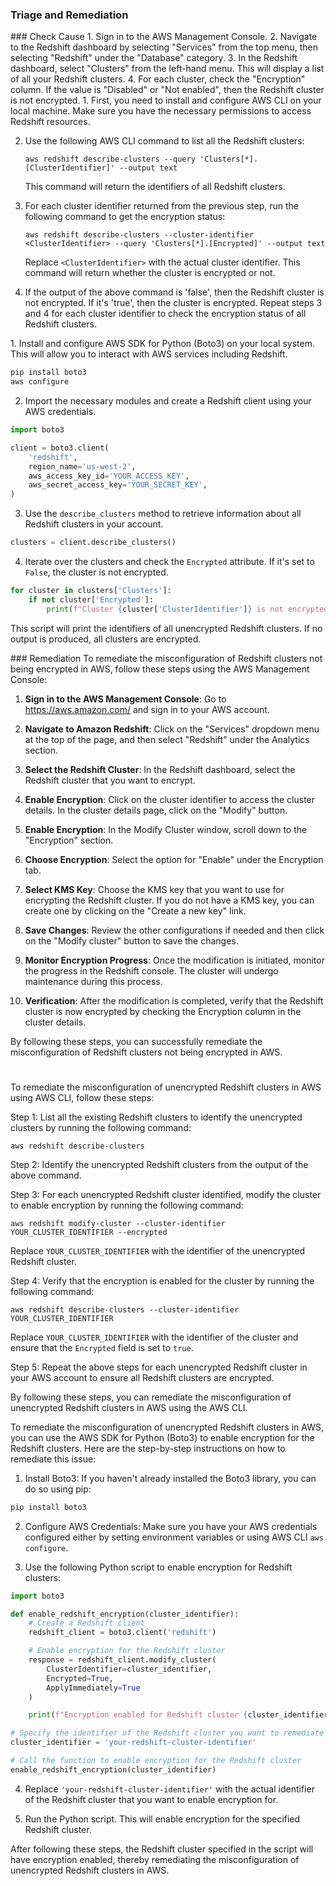 
### Triage and Remediation
<Tabs>

<Tab title='Cause'>
### Check Cause
<AccordionGroup>
<Accordion title='Using Console' defaultOpen='true'>
1. Sign in to the AWS Management Console.
2. Navigate to the Redshift dashboard by selecting "Services" from the top menu, then selecting "Redshift" under the "Database" category.
3. In the Redshift dashboard, select "Clusters" from the left-hand menu. This will display a list of all your Redshift clusters.
4. For each cluster, check the "Encryption" column. If the value is "Disabled" or "Not enabled", then the Redshift cluster is not encrypted.
</Accordion>

<Accordion title='Using CLI'>
1. First, you need to install and configure AWS CLI on your local machine. Make sure you have the necessary permissions to access Redshift resources.

2. Use the following AWS CLI command to list all the Redshift clusters:

   ```
   aws redshift describe-clusters --query 'Clusters[*].[ClusterIdentifier]' --output text
   ```
   This command will return the identifiers of all Redshift clusters.

3. For each cluster identifier returned from the previous step, run the following command to get the encryption status:

   ```
   aws redshift describe-clusters --cluster-identifier <ClusterIdentifier> --query 'Clusters[*].[Encrypted]' --output text
   ```
   Replace `<ClusterIdentifier>` with the actual cluster identifier. This command will return whether the cluster is encrypted or not.

4. If the output of the above command is 'false', then the Redshift cluster is not encrypted. If it's 'true', then the cluster is encrypted. Repeat steps 3 and 4 for each cluster identifier to check the encryption status of all Redshift clusters.
</Accordion>

<Accordion title='Using Python'>
1. Install and configure AWS SDK for Python (Boto3) on your local system. This will allow you to interact with AWS services including Redshift.

```python
pip install boto3
aws configure
```

2. Import the necessary modules and create a Redshift client using your AWS credentials.

```python
import boto3

client = boto3.client(
    'redshift',
    region_name='us-west-2',
    aws_access_key_id='YOUR_ACCESS_KEY',
    aws_secret_access_key='YOUR_SECRET_KEY',
)
```

3. Use the `describe_clusters` method to retrieve information about all Redshift clusters in your account.

```python
clusters = client.describe_clusters()
```

4. Iterate over the clusters and check the `Encrypted` attribute. If it's set to `False`, the cluster is not encrypted.

```python
for cluster in clusters['Clusters']:
    if not cluster['Encrypted']:
        print(f"Cluster {cluster['ClusterIdentifier']} is not encrypted.")
```

This script will print the identifiers of all unencrypted Redshift clusters. If no output is produced, all clusters are encrypted.
</Accordion>

</AccordionGroup>
</Tab>
<Tab title='Remediation'>
### Remediation

<AccordionGroup>
<Accordion title='Using Console' defaultOpen='true'>
To remediate the misconfiguration of Redshift clusters not being encrypted in AWS, follow these steps using the AWS Management Console:

1. **Sign in to the AWS Management Console**: Go to https://aws.amazon.com/ and sign in to your AWS account.

2. **Navigate to Amazon Redshift**: Click on the "Services" dropdown menu at the top of the page, and then select "Redshift" under the Analytics section.

3. **Select the Redshift Cluster**: In the Redshift dashboard, select the Redshift cluster that you want to encrypt.

4. **Enable Encryption**: Click on the cluster identifier to access the cluster details. In the cluster details page, click on the "Modify" button.

5. **Enable Encryption**: In the Modify Cluster window, scroll down to the "Encryption" section.

6. **Choose Encryption**: Select the option for "Enable" under the Encryption tab.

7. **Select KMS Key**: Choose the KMS key that you want to use for encrypting the Redshift cluster. If you do not have a KMS key, you can create one by clicking on the "Create a new key" link.

8. **Save Changes**: Review the other configurations if needed and then click on the "Modify cluster" button to save the changes.

9. **Monitor Encryption Progress**: Once the modification is initiated, monitor the progress in the Redshift console. The cluster will undergo maintenance during this process.

10. **Verification**: After the modification is completed, verify that the Redshift cluster is now encrypted by checking the Encryption column in the cluster details.

By following these steps, you can successfully remediate the misconfiguration of Redshift clusters not being encrypted in AWS.

#
</Accordion>

<Accordion title='Using CLI'>
To remediate the misconfiguration of unencrypted Redshift clusters in AWS using AWS CLI, follow these steps:

Step 1: List all the existing Redshift clusters to identify the unencrypted clusters by running the following command:
```
aws redshift describe-clusters
```

Step 2: Identify the unencrypted Redshift clusters from the output of the above command.

Step 3: For each unencrypted Redshift cluster identified, modify the cluster to enable encryption by running the following command:
```
aws redshift modify-cluster --cluster-identifier YOUR_CLUSTER_IDENTIFIER --encrypted
```
Replace `YOUR_CLUSTER_IDENTIFIER` with the identifier of the unencrypted Redshift cluster.

Step 4: Verify that the encryption is enabled for the cluster by running the following command:
```
aws redshift describe-clusters --cluster-identifier YOUR_CLUSTER_IDENTIFIER
```
Replace `YOUR_CLUSTER_IDENTIFIER` with the identifier of the cluster and ensure that the `Encrypted` field is set to `true`.

Step 5: Repeat the above steps for each unencrypted Redshift cluster in your AWS account to ensure all Redshift clusters are encrypted.

By following these steps, you can remediate the misconfiguration of unencrypted Redshift clusters in AWS using the AWS CLI.
</Accordion>

<Accordion title='Using Python'>
To remediate the misconfiguration of unencrypted Redshift clusters in AWS, you can use the AWS SDK for Python (Boto3) to enable encryption for the Redshift clusters. Here are the step-by-step instructions on how to remediate this issue:

1. Install Boto3: If you haven't already installed the Boto3 library, you can do so using pip:
```bash
pip install boto3
```

2. Configure AWS Credentials: Make sure you have your AWS credentials configured either by setting environment variables or using AWS CLI `aws configure`.

3. Use the following Python script to enable encryption for Redshift clusters:

```python
import boto3

def enable_redshift_encryption(cluster_identifier):
    # Create a Redshift client
    redshift_client = boto3.client('redshift')

    # Enable encryption for the Redshift cluster
    response = redshift_client.modify_cluster(
        ClusterIdentifier=cluster_identifier,
        Encrypted=True,
        ApplyImmediately=True
    )

    print(f"Encryption enabled for Redshift cluster {cluster_identifier}")

# Specify the identifier of the Redshift cluster you want to remediate
cluster_identifier = 'your-redshift-cluster-identifier'

# Call the function to enable encryption for the Redshift cluster
enable_redshift_encryption(cluster_identifier)
```

4. Replace `'your-redshift-cluster-identifier'` with the actual identifier of the Redshift cluster that you want to enable encryption for.

5. Run the Python script. This will enable encryption for the specified Redshift cluster.

After following these steps, the Redshift cluster specified in the script will have encryption enabled, thereby remediating the misconfiguration of unencrypted Redshift clusters in AWS.
</Accordion>

</AccordionGroup>
</Tab>
</Tabs>
